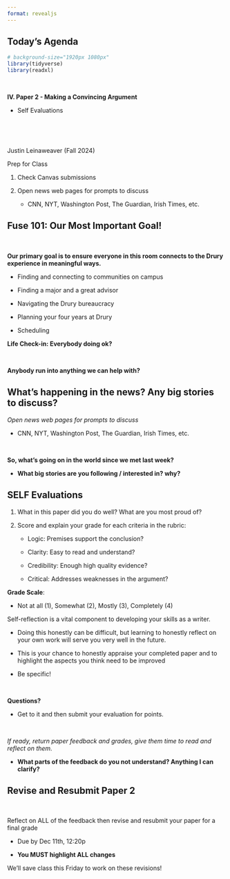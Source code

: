 ```yaml
---
format: revealjs
---
```



## Today's Agenda {background-image="Images/background-news_v2.png" .center}

```r
# background-size="1920px 1080px"
library(tidyverse)
library(readxl)
```

<br>

::: {.r-fit-text}
**IV. Paper 2 - Making a Convincing Argument**

- Self Evaluations
:::

<br>

<br>

::: r-stack
Justin Leinaweaver (Fall 2024)
:::

::: notes
Prep for Class

1. Check Canvas submissions

2. Open news web pages for prompts to discuss
    - CNN, NYT, Washington Post, The Guardian, Irish Times, etc.
    
:::



## Fuse 101: Our Most Important Goal! {background-image="Images/background-news_v2.png" .center}

<br>

**Our primary goal is to ensure everyone in this room connects to the Drury experience in meaningful ways.**

- Finding and connecting to communities on campus

- Finding a major and a great advisor

- Navigating the Drury bureaucracy

- Planning your four years at Drury

- Scheduling

::: notes

**Life Check-in: Everybody doing ok?**

<br>

**Anybody run into anything we can help with?**

:::



## What's happening in the news? Any big stories to discuss? {background-image="Images/background-news_v2.png" .center}

::: notes

*Open news web pages for prompts to discuss*

- CNN, NYT, Washington Post, The Guardian, Irish Times, etc.

<br>

**So, what's going on in the world since we met last week?**

- **What big stories are you following / interested in? why?**

:::


## SELF Evaluations {background-image="Images/background-news_v2.png" .center}

1. What in this paper did you do well? What are you most proud of?

2. Score and explain your grade for each criteria in the rubric:

    - Logic: Premises support the conclusion?
    
    - Clarity: Easy to read and understand?
    
    - Credibility: Enough high quality evidence?
    
    - Critical: Addresses weaknesses in the argument?
    
**Grade Scale**: 

- Not at all (1), Somewhat (2), Mostly (3), Completely (4)

::: notes

Self-reflection is a vital component to developing your skills as a writer.

- Doing this honestly can be difficult, but learning to honestly reflect on your own work will serve you very well in the future.

- This is your chance to honestly appraise your completed paper and to highlight the aspects you think need to be improved

- Be specific!

<br>

**Questions?**

- Get to it and then submit your evaluation for points.

<br>

*If ready, return paper feedback and grades, give them time to read and reflect on them.*

- **What parts of the feedback do you not understand? Anything I can clarify?**

:::



## Revise and Resubmit Paper 2 {background-image="Images/background-news_v2.png" .center}

<br>

Reflect on ALL of the feedback then revise and resubmit your paper for a final grade

- Due by Dec 11th, 12:20p

- **You MUST highlight ALL changes**

::: notes

We'll save class this Friday to work on these revisions!

:::

